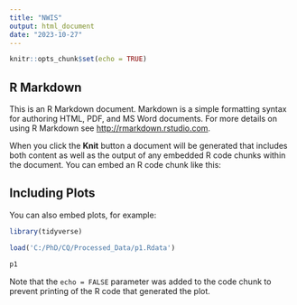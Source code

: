 ```yaml
---
title: "NWIS"
output: html_document
date: "2023-10-27"
---
```


```r
knitr::opts_chunk$set(echo = TRUE)
```

## R Markdown

This is an R Markdown document. Markdown is a simple formatting syntax for authoring HTML, PDF, and MS Word documents. For more details on using R Markdown see <http://rmarkdown.rstudio.com>.

When you click the **Knit** button a document will be generated that includes both content as well as the output of any embedded R code chunks within the document. You can embed an R code chunk like this:

## Including Plots

You can also embed plots, for example:

```r
library(tidyverse)

load('C:/PhD/CQ/Processed_Data/p1.Rdata')

p1

```

Note that the `echo = FALSE` parameter was added to the code chunk to prevent printing of the R code that generated the plot.
